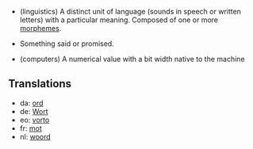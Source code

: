 *(linguistics) A distinct unit of language (sounds in speech or written letters) with a particular meaning. Composed of one or more [[morpheme]]s.

*Something said or promised.

*(computers) A numerical value with a bit width native to the machine

==Translations==
*da: [[ord]]
*de: [[Wort]]
*eo: [[vorto]]
*fr: [[mot]]
*nl: [[woord]]
